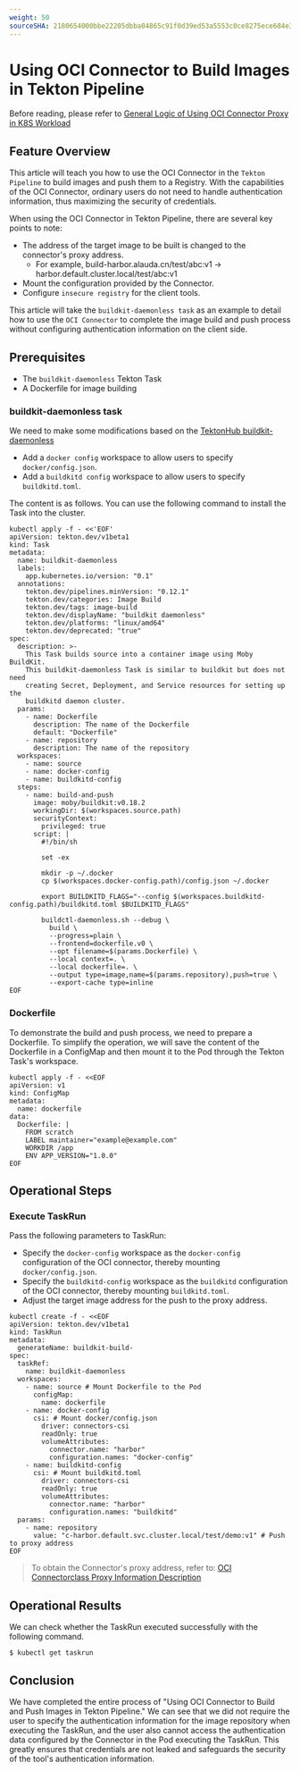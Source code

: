 ```yaml
---
weight: 50
sourceSHA: 2180654000bbe22205dbba04865c91f0d39ed53a5553c0ce8275ece684e3084e
---
```


# Using OCI Connector to Build Images in Tekton Pipeline

Before reading, please refer to [General Logic of Using OCI Connector Proxy in K8S Workload](./using_oci_connector_in_k8s.mdx)

## Feature Overview

This article will teach you how to use the OCI Connector in the `Tekton Pipeline` to build images and push them to a Registry. With the capabilities of the OCI Connector, ordinary users do not need to handle authentication information, thus maximizing the security of credentials.

When using the OCI Connector in Tekton Pipeline, there are several key points to note:

- The address of the target image to be built is changed to the connector's proxy address.
  - For example, build-harbor.alauda.cn/test/abc:v1 -> harbor.default.cluster.local/test/abc:v1
- Mount the configuration provided by the Connector.
- Configure `insecure registry` for the client tools.

This article will take the `buildkit-daemonless task` as an example to detail how to use the `OCI Connector` to complete the image build and push process without configuring authentication information on the client side.

## Prerequisites

- The `buildkit-daemonless` Tekton Task
- A Dockerfile for image building

### buildkit-daemonless task

We need to make some modifications based on the [TektonHub buildkit-daemonless](https://hub.tekton.dev/tekton/task/buildkit-daemonless)

- Add a `docker config` workspace to allow users to specify `docker/config.json`.
- Add a `buildkitd config` workspace to allow users to specify `buildkitd.toml`.

The content is as follows. You can use the following command to install the Task into the cluster.

```shell
kubectl apply -f - <<'EOF'
apiVersion: tekton.dev/v1beta1
kind: Task
metadata:
  name: buildkit-daemonless
  labels:
    app.kubernetes.io/version: "0.1"
  annotations:
    tekton.dev/pipelines.minVersion: "0.12.1"
    tekton.dev/categories: Image Build
    tekton.dev/tags: image-build
    tekton.dev/displayName: "buildkit daemonless"
    tekton.dev/platforms: "linux/amd64"
    tekton.dev/deprecated: "true"
spec:
  description: >-
    This Task builds source into a container image using Moby BuildKit.
    This buildkit-daemonless Task is similar to buildkit but does not need
    creating Secret, Deployment, and Service resources for setting up the
    buildkitd daemon cluster.
  params:
    - name: Dockerfile
      description: The name of the Dockerfile
      default: "Dockerfile"
    - name: repository
      description: The name of the repository
  workspaces:
    - name: source
    - name: docker-config
    - name: buildkitd-config
  steps:
    - name: build-and-push
      image: moby/buildkit:v0.18.2
      workingDir: $(workspaces.source.path)
      securityContext:
        privileged: true
      script: |
        #!/bin/sh

        set -ex

        mkdir -p ~/.docker
        cp $(workspaces.docker-config.path)/config.json ~/.docker

        export BUILDKITD_FLAGS="--config $(workspaces.buildkitd-config.path)/buildkitd.toml $BUILDKITD_FLAGS"

        buildctl-daemonless.sh --debug \
          build \
          --progress=plain \
          --frontend=dockerfile.v0 \
          --opt filename=$(params.Dockerfile) \
          --local context=. \
          --local dockerfile=. \
          --output type=image,name=$(params.repository),push=true \
          --export-cache type=inline
EOF
```

### Dockerfile

To demonstrate the build and push process, we need to prepare a Dockerfile. To simplify the operation, we will save the content of the Dockerfile in a ConfigMap and then mount it to the Pod through the Tekton Task's workspace.

```shell
kubectl apply -f - <<EOF
apiVersion: v1
kind: ConfigMap
metadata:
  name: dockerfile
data:
  Dockerfile: |
    FROM scratch
    LABEL maintainer="example@example.com"
    WORKDIR /app
    ENV APP_VERSION="1.0.0"
EOF
```

## Operational Steps

### Execute TaskRun

Pass the following parameters to TaskRun:

- Specify the `docker-config` workspace as the `docker-config` configuration of the OCI connector, thereby mounting `docker/config.json`.
- Specify the `buildkitd-config` workspace as the `buildkitd` configuration of the OCI connector, thereby mounting `buildkitd.toml`.
- Adjust the target image address for the push to the proxy address.

```shell
kubectl create -f - <<EOF
apiVersion: tekton.dev/v1beta1
kind: TaskRun
metadata:
  generateName: buildkit-build-
spec:
  taskRef:
    name: buildkit-daemonless
  workspaces:
    - name: source # Mount Dockerfile to the Pod
      configMap:
        name: dockerfile
    - name: docker-config
      csi: # Mount docker/config.json
        driver: connectors-csi
        readOnly: true
        volumeAttributes:
          connector.name: "harbor"
          configuration.names: "docker-config"
    - name: buildkitd-config
      csi: # Mount buildkitd.toml
        driver: connectors-csi
        readOnly: true
        volumeAttributes:
          connector.name: "harbor"
          configuration.names: "buildkitd"
  params:
    - name: repository
      value: "c-harbor.default.svc.cluster.local/test/demo:v1" # Push to proxy address
EOF
```

> To obtain the Connector's proxy address, refer to: [OCI Connectorclass Proxy Information Description](./oci_connectorclass.mdx#proxy)

## Operational Results

We can check whether the TaskRun executed successfully with the following command.

```shell
$ kubectl get taskrun
```

## Conclusion

We have completed the entire process of "Using OCI Connector to Build and Push Images in Tekton Pipeline." We can see that we did not require the user to specify the authentication information for the image repository when executing the TaskRun, and the user also cannot access the authentication data configured by the Connector in the Pod executing the TaskRun. This greatly ensures that credentials are not leaked and safeguards the security of the tool's authentication information.
